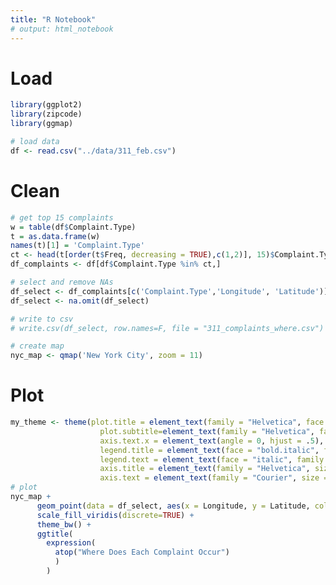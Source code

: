 ```yaml
---
title: "R Notebook"
# output: html_notebook
---
```



# Load
```r
library(ggplot2)
library(zipcode)
library(ggmap)

# load data
df <- read.csv("../data/311_feb.csv")
```

# Clean
```r
# get top 15 complaints
w = table(df$Complaint.Type)
t = as.data.frame(w)
names(t)[1] = 'Complaint.Type'
ct <- head(t[order(t$Freq, decreasing = TRUE),c(1,2)], 15)$Complaint.Type
df_complaints <- df[df$Complaint.Type %in% ct,]

# select and remove NAs
df_select <- df_complaints[c('Complaint.Type','Longitude', 'Latitude')]
df_select <- na.omit(df_select)

# write to csv
# write.csv(df_select, row.names=F, file = "311_complaints_where.csv")

# create map
nyc_map <- qmap('New York City', zoom = 11)
```

# Plot
```r
my_theme <- theme(plot.title = element_text(family = "Helvetica", face = "bold", size = (25)), 
                    plot.subtitle=element_text(family = "Helvetica", face = "bold", size = (25)),
                    axis.text.x = element_text(angle = 0, hjust = .5),
                    legend.title = element_text(face = "bold.italic", family = "Helvetica", size=20), 
                    legend.text = element_text(face = "italic", family = "Helvetica", size=13), 
                    axis.title = element_text(family = "Helvetica", size = (20)),
                    axis.text = element_text(family = "Courier", size = (13)))
# plot
nyc_map +
      geom_point(data = df_select, aes(x = Longitude, y = Latitude, colour = Complaint.Type, alpha=.5)) +
      scale_fill_viridis(discrete=TRUE) + 
      theme_bw() + 
      ggtitle(
        expression(
          atop("Where Does Each Complaint Occur")
          )
        )
```

